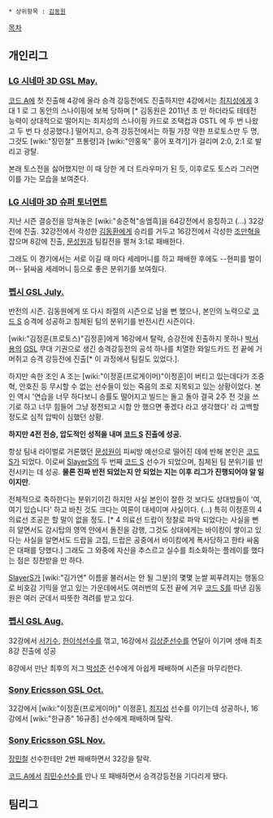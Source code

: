  * 상위항목 : [[김동원]]

[[목차]]

== 개인리그 ==
=== [[LG 시네마 3D GSL May.]] ===
[[코드 A]]에 첫 진출해 4강에 올라 승격 강등전에도 진출하지만 4강에서는 [[최지성]]에게 3 대 1 로 그 동안의 스나이핑에 보복 당하며 [* 김동원은 2011년 초 만 하더라도 테테전 능력이 상대적으로 떨어지는 최지성의 스나이핑 카드로 조택컵과 GSTL 에 두 번 나왔고 두 번 다 성공했다.] 떨어지고, 승격 강등전에서는 하필 가장 약한 프로토스만 두 명, 그것도 [wiki:"장민철" 프통령]과 [wiki:"안홍욱" 홍어 포격기]가 걸리며 2:0, 2:1 로 발리고 광탈.

본래 토스전을 싫어했지만 이 때 당한 게 더 트라우마가 된 듯, 이후로도 토스라 그러면 이를 가는 모습을 보여준다.
=== [[LG 시네마 3D 슈퍼 토너먼트]] ===
지난 시즌 결승전을 망쳐놓은 [wiki:"송준혁"송앰흑]을 64강전에서 응징하고 (...) 32강전에 진출. 32강전에서 각성한 [[김동환]]에게 승리를 거두고 16강전에서 각성한 [[조만혁]]을 잡으며 8강에 진출, [[문성원]]과 팀킬전을 펼쳐 3:1로 패배한다.

그래도 이 경기에서는 서로 이길 때 마다 세레머니를 하고 패배한 후에도 --현피를 벌이며-- 닭싸움 세레머니 등으로 좋은 분위기를 보여줬다.
=== [[펩시 GSL July.]] ===
반전의 시즌. 김동원에게 또 다시 좌절의 시즌으로 남을 뻔 했으나, 본인의 노력으로 [[코드 S]] 승격에 성공하고 침체된 팀의 분위기를 반전시킨 시즌이다.

[wiki:"김정훈(프로토스)"김정훈]에게 16강에서 탈락, 승강전에 진출하지 못하나 [[박서용]]의 [[GSL]] 무대 기권으로 생긴 승격강등전의 공석 하나를 치열한 와일드카드 전 끝에 거머쥐고 승격 강등전에 진출[* 이 과정에서 팀킬도 있었다.].

하지만 속한 조인 A 조는 [wiki:"이정훈(프로게이머)"이정훈]이 버티고 있는데다가 조중혁, 안호진 등 무시할 수 없는 선수들이 있는 죽음의 조로 지목되고 있는 상황이었다. 본인 역시 '연습을 너무 하다보니 승률도 떨어지고 빌드는 돌고 돌아 결국 2주 전 것을 쓰기로 하고 너무 힘들어 그냥 정전되고 시합 안 했으면 좋겠다 라고 생각했다' 라 고백할 정도로 심적 압박이 심했던 상황.

'''하지만 4전 전승, 압도적인 성적을 내며 [[코드 S]] 진출에 성공.'''

항상 팀내 라이벌로 거론했던 [[문성원]]이 피씨방 예선으로 떨어진 데에 반해 본인은 [[코드 S]]가 되었다. 이로써 [[SlayerS]]의 두 번째 [[코드 S]] 선수가 되었으며, 침체된 팀 분위기를 반전시키는 데 성공. '''물론 진짜 반전 되었는지 안 되었는 지는 이후 리그가 진행되어야 알 일이지만'''.

전체적으로 축하한다는 분위기이긴 하지만 사실 본인이 잘한 것 보다도 상대방들이 '여, 여기 있습니다' 하고 바친 것도 크다는 여론이 대세이며 사실이다. (...) 특히 이정훈의 4 의료선 조공은 할 말이 없을 정도. [* 4 의료선 드랍이 정찰로 파악 되었다는 사실을 뻔히 알면서도 감시탑의 영역 안에서 돌진을 감행, 그것도 상대에게는 바이킹이 쌓이고 있다는 사실을 알면서도 드랍을 고집, 드랍은 공중에서 바이킹에게 폭사당하고 한타 싸움은 대패를 당했다.] 그래도 그 와중에 자신을 추스르고 실수를 최소화하는 플레이를 했다는 점은 칭찬받을 만 하다.

[[SlayerS]]가 [wiki:"김가연" 이름을 불러서는 안 될 그분]의 몇몇 눈쌀 찌푸려지는 행동으로 비호감 기믹을 얻고 있는 가운데에서도 여러번의 도전 끝에 겨우 [[코드 S]]를 따낸 김동원은 여러 군데서 따뜻한 격려를 받고 있다. 
=== [[펩시 GSL Aug.]] ===
32강에서 [[서기수]], [[한이석]]선수를 꺾고, 16강에서 [[김상준]]선수를 연달아 이기며 생애 최초 8강 진출에 성공

8강에서 만난 최후의 저그 [[박성준]] 선수에게 아쉽게 패배하며 시즌을 마무리한다.
=== [[Sony Ericsson GSL Oct.]] ===
32강에서 [wiki:"이정훈(프로게이머)" 이정훈], [[최지성]] 선수를 이기는데 성공하나, 16강에서 [wiki:"한규종" 16규종] 선수에게 패배하며 탈락.
=== [[Sony Ericsson GSL Nov.]] ===
[[장민철]] 선수한테만 2번 패배하면서 32강을 탈락.

[[코드 A]]에서 [[최민수]]선수를 만나 또 패배하면서 승격강등전을 기다리게 됐다.
== 팀리그 ==
